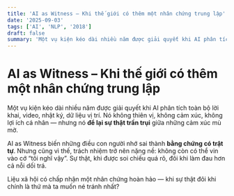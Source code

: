 ```yaml
---
title: 'AI as Witness – Khi thế giới có thêm một nhân chứng trung lập'
date: '2025-09-03'
tags: ['AI', 'NLP', '2018']
draft: false
summary: 'Một vụ kiện kéo dài nhiều năm được giải quyết khi AI phân tích toàn bộ lời khai, video, nhật ký, dữ '
---
```


# AI as Witness – Khi thế giới có thêm một nhân chứng trung lập

Một vụ kiện kéo dài nhiều năm được giải quyết khi AI phân tích toàn bộ lời khai, video, nhật ký, dữ liệu vị trí. Nó không thiên vị, không cảm xúc, không lợi ích cá nhân — nhưng nó **để lại sự thật trần trụi** giữa những cảm xúc mù mờ.

AI as Witness biến những điều con người nhớ sai thành **bằng chứng có trật tự**. Nhưng cũng vì thế, trách nhiệm trở nên nặng nề: không còn có thể vin vào cớ “tôi nghĩ vậy”. Sự thật, khi được soi chiếu quá rõ, đôi khi làm đau hơn cả nỗi dối trá.

Liệu xã hội có chấp nhận một nhân chứng hoàn hảo — khi sự thật đôi khi chính là thứ mà ta muốn né tránh nhất?